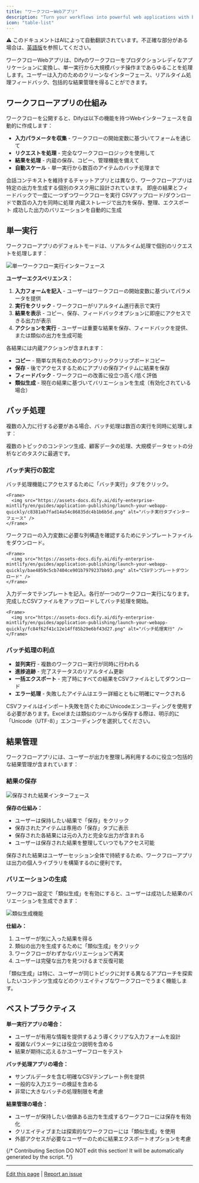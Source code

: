 ```yaml
---
title: "ワークフローWebアプリ"
description: "Turn your workflows into powerful web applications with batch processing, result management, and streamlined user experiences"
icon: "table-list"
---
```


<Note> ⚠️ このドキュメントはAIによって自動翻訳されています。不正確な部分がある場合は、[英語版](/en/documentation/pages/publish/workflow-webapp)を参照してください。</Note>


ワークフローWebアプリは、Difyのワークフローをプロダクションレディなアプリケーションに変換し、単一実行から大規模バッチ操作まであらゆることを処理します。ユーザーは入力のためのクリーンなインターフェース、リアルタイム処理フィードバック、包括的な結果管理を得ることができます。

## ワークフローアプリの仕組み

ワークフローを公開すると、Difyは以下の機能を持つWebインターフェースを自動的に作成します：

- **入力パラメータを収集** - ワークフローの開始変数に基づいてフォームを通じて
- **リクエストを処理** - 完全なワークフローロジックを使用して  
- **結果を処理** - 内蔵の保存、コピー、管理機能を備えて
- **自動スケール** - 単一実行から数百のアイテムのバッチ処理まで

<Info>
会話コンテキストを維持するチャットアプリとは異なり、ワークフローアプリは特定の出力を生成する個別のタスク用に設計されています。
</Info>

<CardGroup cols={2}>
  <Card title="単一実行" icon="play">
    即座の結果とフィードバックで一度に一つずつワークフローを実行
  </Card>
  <Card title="バッチ処理" icon="layer-group">
    CSVアップロード/ダウンロードで数百の入力を同時に処理
  </Card>
  <Card title="結果管理" icon="bookmark">
    内蔵ストレージで出力を保存、整理、エクスポート
  </Card>
  <Card title="類似生成" icon="copy">
    成功した出力のバリエーションを自動的に生成
  </Card>
</CardGroup>

## 単一実行

ワークフローアプリのデフォルトモードは、リアルタイム処理で個別のリクエストを処理します：

<Frame>
  <img src="https://assets-docs.dify.ai/dify-enterprise-mintlify/en/guides/application-publishing/launch-your-webapp-quickly/4c5380cf71066d933082f7c30deacb01.png" alt="単一ワークフロー実行インターフェース" />
</Frame>

**ユーザーエクスペリエンス：**
1. **入力フォームを記入** - ユーザーはワークフローの開始変数に基づいてパラメータを提供
2. **実行をクリック** - ワークフローがリアルタイム進行表示で実行  
3. **結果を表示** - コピー、保存、フィードバックオプションに即座にアクセスできる出力が表示
4. **アクションを実行** - ユーザーは重要な結果を保存、フィードバックを提供、または類似の出力を生成可能

各結果には内蔵アクションが含まれます：
- **コピー** - 簡単な共有のためのワンクリッククリップボードコピー
- **保存** - 後でアクセスするためにアプリの保存アイテムに結果を保存
- **フィードバック** - ワークフローの改善に役立つ高く/低く評価
- **類似生成** - 現在の結果に基づいてバリエーションを生成（有効化されている場合）

## バッチ処理

複数の入力に行する必要がある場合、バッチ処理は数百の実行を同時に処理します：

<Tip>
複数のトピックのコンテンツ生成、顧客データの処理、大規模データセットの分析などのタスクに最適です。
</Tip>

### バッチ実行の設定

<Steps>
  <Step title="バッチモードに切り替え">
    バッチ処理機能にアクセスするために「バッチ実行」タブをクリック。
    
    <Frame>
      <img src="https://assets-docs.dify.ai/dify-enterprise-mintlify/en/guides/application-publishing/launch-your-webapp-quickly/c8381ab7fad14a54c86835dc4b1b6b5d.png" alt="バッチ実行タブインターフェース" />
    </Frame>
  </Step>
  
  <Step title="CSVテンプレートを取得">
    ワークフローの入力変数に必要な列構造を確認するためにテンプレートファイルをダウンロード。
    
    <Frame>
      <img src="https://assets-docs.dify.ai/dify-enterprise-mintlify/en/guides/application-publishing/launch-your-webapp-quickly/bae4859c5cb7404ce901b7979237bb93.png" alt="CSVテンプレートダウンロード" />
    </Frame>
  </Step>
  
  <Step title="データを準備">
    入力データでテンプレートを記入。各行が一つのワークフロー実行になります。
  </Step>
  
  <Step title="アップロードして実行">
    完成したCSVファイルをアップロードしてバッチ処理を開始。
    
    <Frame>
      <img src="https://assets-docs.dify.ai/dify-enterprise-mintlify/en/guides/application-publishing/launch-your-webapp-quickly/fc84f62f41c12e14ff85b29e6bf43d27.png" alt="バッチ処理実行" />
    </Frame>
  </Step>
</Steps>

### バッチ処理の利点

- **並列実行** - 複数のワークフロー実行が同時に行われる
- **進捗追跡** - 完了ステータスのリアルタイム更新
- **一括エクスポート** - 完了時にすべての結果をCSVファイルとしてダウンロード
- **エラー処理** - 失敗したアイテムはエラー詳細とともに明確にマークされる

<Warning>
CSVファイルはインポート失敗を防ぐためにUnicodeエンコーディングを使用する必要があります。Excelまたは類似のツールから保存する際は、明示的に「Unicode（UTF-8）」エンコーディングを選択してください。
</Warning>

## 結果管理

ワークフローアプリには、ユーザーが出力を整理し再利用するのに役立つ包括的な結果管理が含まれています：

### 結果の保存

<Frame>
  <img src="https://assets-docs.dify.ai/dify-enterprise-mintlify/en/guides/application-publishing/launch-your-webapp-quickly/3cdd15e87aa1f1aae9f6abadb0f16d1f.png" alt="保存された結果インターフェース" />
</Frame>

**保存の仕組み：**
- ユーザーは保持したい結果で「保存」をクリック
- 保存されたアイテムは専用の「保存」タブに表示
- 保存された各結果には元の入力と完全な出力が含まれる
- ユーザーは保存された結果を整理していつでもアクセス可能

<Info>
保存された結果はユーザーセッション全体で持続するため、ワークフローアプリは出力の個人ライブラリを構築するのに便利です。
</Info>

### バリエーションの生成

ワークフロー設定で「類似生成」を有効にすると、ユーザーは成功した結果のバリエーションを生成できます：

<Frame>
  <img src="https://assets-docs.dify.ai/dify-enterprise-mintlify/en/guides/application-publishing/launch-your-webapp-quickly/65fb111d8e89a8f7b761859265e42f0a.png" alt="類似生成機能" />
</Frame>

**仕組み：**
1. ユーザーが気に入った結果を得る
2. 類似の出力を生成するために「類似生成」をクリック
3. ワークフローがわずかなバリエーションで再実
4. ユーザーは完璧な出力を見つけるまで反復可能

<Tip>
「類似生成」は特に、ユーザーが同じトピックに対する異なるアプローチを探索したいコンテンツ生成などのクリエイティブなワークフローでうまく機能します。
</Tip>

## ベストプラクティス

**単一実行アプリの場合：**
- ユーザーが有用な情報を提供するよう導くクリアな入力フォームを設計
- 複雑なパラメータには役立つ説明を含める
- 結果が期待に応えるかユーザーフローをテスト

**バッチ処理アプリの場合：**
- サンプルデータを含む明確なCSVテンプレート例を提供
- 一般的な入力エラーの検証を含める
- 非常に大きなバッチの処理制限を考慮

**結果管理の場合：**
- ユーザーが保持したい価値ある出力を生成するワークフローには保存を有効化
- クリエイティブまたは探索的なワークフローには「類似生成」を使用
- 外部アクセスが必要なユーザーのために結果エクスポートオプションを考慮

{/*
Contributing Section
DO NOT edit this section!
It will be automatically generated by the script.
*/}

---

[Edit this page](https://github.com/langgenius/dify-docs/edit/main/en/guides/application-publishing/launch-your-webapp-quickly/text-generator.mdx) | [Report an issue](https://github.com/langgenius/dify-docs/issues/new?template=docs.yml)